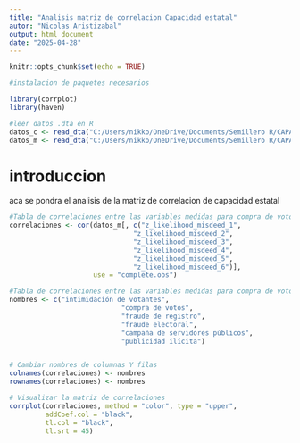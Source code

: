 ```yaml
---
title: "Analisis matriz de correlacion Capacidad estatal"
autor: "Nicolas Aristizabal"
output: html_document
date: "2025-04-28"
---
```


```r
knitr::opts_chunk$set(echo = TRUE)

#instalacion de paquetes necesarios

library(corrplot)
library(haven)

#leer datos .dta en R
datos_c <- read_dta("C:/Users/nikko/OneDrive/Documents/Semillero R/CAPACIDAD-ESTATAL/Paquete Rep. Nat/Final/main_data_candidate_level.dta")
datos_m <- read_dta("C:/Users/nikko/OneDrive/Documents/Semillero R/CAPACIDAD-ESTATAL/Paquete Rep. Nat/Final/main_data_municipal_level.dta")

```

# introduccion 

aca se pondra el analisis de la matriz de correlacion de capacidad estatal

```r
#Tabla de correlaciones entre las variables medidas para compra de votos
correlaciones <- cor(datos_m[, c("z_likelihood_misdeed_1", 
                               "z_likelihood_misdeed_2",
                               "z_likelihood_misdeed_3",
                               "z_likelihood_misdeed_4",
                               "z_likelihood_misdeed_5",
                               "z_likelihood_misdeed_6")],
                     use = "complete.obs")  

#Tabla de correlaciones entre las variables medidas para compra de votos
nombres <- c("intimidación de votantes", 
                            "compra de votos", 
                            "fraude de registro",
                            "fraude electoral", 
                            "campaña de servidores públicos", 
                            "publicidad ilícita")


# Cambiar nombres de columnas Y filas
colnames(correlaciones) <- nombres
rownames(correlaciones) <- nombres

# Visualizar la matriz de correlaciones
corrplot(correlaciones, method = "color", type = "upper", 
         addCoef.col = "black", 
         tl.col = "black",      
         tl.srt = 45)            


```

